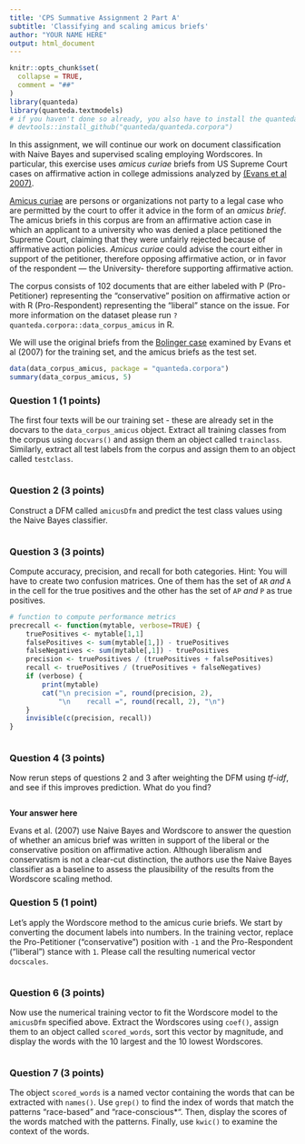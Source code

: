 ```yaml
---
title: 'CPS Summative Assignment 2 Part A'
subtitle: 'Classifying and scaling amicus briefs'
author: "YOUR NAME HERE"
output: html_document
---
```


```r
knitr::opts_chunk$set(
  collapse = TRUE,
  comment = "##"
)
library(quanteda)
library(quanteda.textmodels)
# if you haven't done so already, you also have to install the quanteda corpora package 
# devtools::install_github("quanteda/quanteda.corpora") 
```


In this assignment, we will continue our work on document classification with Naive Bayes and supervised scaling employing Wordscores. In particular, this exercise uses *amicus curiae* briefs from US Supreme Court cases on affirmative action in college admissions analyzed by [(Evans et al 2007)](http://onlinelibrary.wiley.com/doi/10.1111/j.1740-1461.2007.00113.x/full).

[Amicus curiae](http://en.wikipedia.org/wiki/Amicus_curiae) are persons or organizations not party to a legal case who are permitted by the court to offer it advice in the form of an *amicus brief*. The amicus briefs in this corpus are from an affirmative action case in which an applicant to a university who was denied a place petitioned the Supreme Court, claiming that they were unfairly rejected because of affirmative action policies. *Amicus curiae* could advise the court either in support of the petitioner, therefore opposing affirmative action, or in favor of the respondent — the University- therefore supporting affirmative action.

The corpus consists of 102 documents that are either labeled with P (Pro-Petitioner) representing the "conservative" position on affirmative action or with R (Pro-Respondent) representing the "liberal" stance on the issue. For more information on the dataset please run `?quanteda.corpora::data_corpus_amicus` in R.

We will use the original briefs from the [Bolinger case](http://en.wikipedia.org/wiki/Grutter_v._Bollinger#Case_.28_Supreme_Court_.29) examined by Evans et al (2007) for the training set, and the amicus briefs as the test set.

```r
data(data_corpus_amicus, package = "quanteda.corpora")
summary(data_corpus_amicus, 5)
```

### Question 1 (1 points)

The first four texts will be our training set - these are already set in the docvars to the `data_corpus_amicus` object. Extract all training classes from the corpus using `docvars()` and assign them an object called `trainclass`. Similarly, extract all test labels from the corpus and assign them to an object called `testclass`.

```r

```

### Question 2 (3 points)

Construct a DFM called `amicusDfm` and predict the test class values using the Naive Bayes classifier.

```r

```
### Question 3 (3 points)

Compute accuracy, precision, and recall for both categories. Hint: You will have to create two confusion matrices. One of them has the set of `AR` *and* `A` in the cell for the true positives and the other has the set of `AP` *and* `P` as true positives.

```r
# function to compute performance metrics
precrecall <- function(mytable, verbose=TRUE) {
    truePositives <- mytable[1,1]
    falsePositives <- sum(mytable[1,]) - truePositives
    falseNegatives <- sum(mytable[,1]) - truePositives
    precision <- truePositives / (truePositives + falsePositives)
    recall <- truePositives / (truePositives + falseNegatives)
    if (verbose) {
        print(mytable)
        cat("\n precision =", round(precision, 2), 
            "\n    recall =", round(recall, 2), "\n")
    }
    invisible(c(precision, recall))
}
```

    
```r

```
    
### Question 4 (3 points)

Now rerun steps of questions 2 and 3 after weighting the DFM using *tf-idf*, and see if this improves prediction. What do you find?
    
```r

```

**Your answer here** 

>


Evans et al. (2007) use Naive Bayes and Wordscore to answer the question of whether an amicus brief was written in support of the liberal or the conservative position on affirmative action. Although liberalism and conservatism is not a clear-cut distinction, the authors use the Naive Bayes classifier as a baseline to assess the plausibility of the results from the Wordscore scaling method.

### Question 5 (1 point)

Let's apply the Wordscore method to the amicus curie briefs. We start by converting the document labels into numbers. In the training vector, replace the Pro-Petitioner ("conservative") position with `-1` and the Pro-Respondent ("liberal") stance with `1`. Please call the resulting numerical vector `docscales`.


```r

```


### Question 6 (3 points)

Now use the numerical training vector to fit the Wordscore model to the `amicusDfm` specified above. Extract the Wordscores using `coef()`, assign them to an object called `scored_words`, sort this vector by magnitude, and display the words with the 10 largest and the 10 lowest Wordscores.


```r

```

### Question 7 (3 points)

The object `scored_words` is a named vector containing the words that can be extracted with `names()`. Use `grep()` to find the index of words that match the patterns "race-based" and "race-conscious*". Then, display the scores of the words matched with the patterns. Finally, use `kwic()` to examine the context of the words.


```r

```


